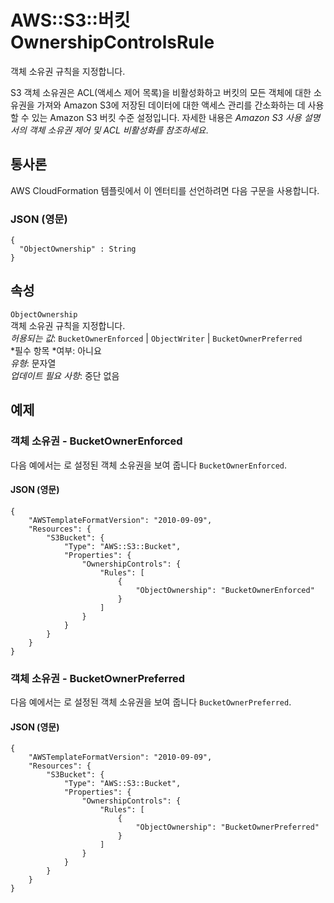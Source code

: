 # AWS::S3::버킷 OwnershipControlsRule

객체 소유권 규칙을 지정합니다.

S3 객체 소유권은 ACL(액세스 제어 목록)을 비활성화하고 버킷의 모든 객체에 대한 소유권을 가져와 Amazon S3에 저장된 데이터에 대한 액세스 관리를 간소화하는 데 사용할 수 있는 Amazon S3 버킷 수준 설정입니다. 자세한 내용은 _Amazon S3 사용 설명서의 객체 소유권 제어 및 ACL 비활성화를 참조하세요_.

## 통사론

AWS CloudFormation 템플릿에서 이 엔터티를 선언하려면 다음 구문을 사용합니다.

### JSON (영문)

```
{
  "ObjectOwnership" : String
}
```

## 속성

`ObjectOwnership`  
객체 소유권 규칙을 지정합니다.  
_허용되는 값_: `BucketOwnerEnforced` | `ObjectWriter` | `BucketOwnerPreferred`  
*필수 항목 *여부: 아니요  
_유형_: 문자열  
_업데이트 필요 사항_: 중단 없음

## 예제

### 객체 소유권 - BucketOwnerEnforced

다음 예에서는 로 설정된 객체 소유권을 보여 줍니다 `BucketOwnerEnforced`.

#### JSON (영문)

```
{
    "AWSTemplateFormatVersion": "2010-09-09",
    "Resources": {
        "S3Bucket": {
            "Type": "AWS::S3::Bucket",
            "Properties": {
                "OwnershipControls": {
                    "Rules": [
                        {
                            "ObjectOwnership": "BucketOwnerEnforced"
                        }
                    ]
                }
            }
        }
    }
}
```

### 객체 소유권 - BucketOwnerPreferred

다음 예에서는 로 설정된 객체 소유권을 보여 줍니다 `BucketOwnerPreferred`.

#### JSON (영문)

```
{
    "AWSTemplateFormatVersion": "2010-09-09",
    "Resources": {
        "S3Bucket": {
            "Type": "AWS::S3::Bucket",
            "Properties": {
                "OwnershipControls": {
                    "Rules": [
                        {
                            "ObjectOwnership": "BucketOwnerPreferred"
                        }
                    ]
                }
            }
        }
    }
}
```
